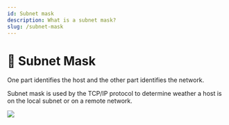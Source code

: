 ```yaml
---
id: Subnet mask
description: What is a subnet mask?
slug: /subnet-mask
---
```


# 🧩 Subnet Mask


One part identifies the host and the other part identifies the network.

Subnet mask is used by the TCP/IP protocol to determine weather a host is on the local subnet or on a remote network.

![](subnet-mask.PNG)